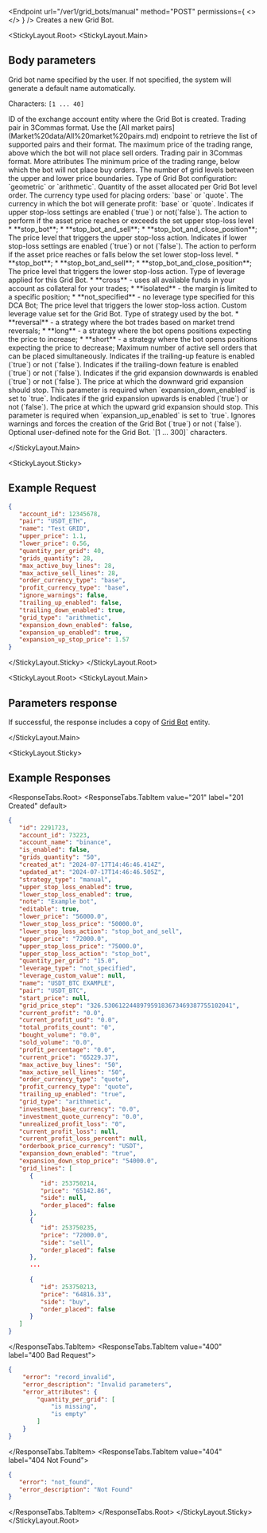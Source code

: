 
<Endpoint
  url="/ver1/grid_bots/manual"
  method="POST"
  permissions={
    <>
      <Permission title="Permission" description="BOTS_WRITE" />
      <Permission title="Security" description="SIGNED" />
    </>
  }
/>
Creates a new Grid Bot.

<StickyLayout.Root>
   <StickyLayout.Main>

## Body parameters

<ApiParam name='name' type='integer' id="name" required>
   Grid bot name specified by the user. If not specified, the system will generate a default name automatically.

   Characters: `[1 ... 40]`
</ApiParam>

<ApiParam name='account_id' type='integer' id="account_id" required>
   ID of the exchange account entity where the Grid Bot is created.
</ApiParam>   

<ApiParam name='pair' type='string' id="pair" required>
   Trading pair in 3Commas format. Use the [All market pairs](Market%20data/All%20market%20pairs.md) endpoint to retrieve the list of supported pairs and their format.
</ApiParam>

<ApiParam name='upper_price' type='number' id="upper_price" required>
   The maximum price of the trading range, above which the bot will not place sell orders.
</ApiParam>

<ApiParam name='pair' type='string' id="pair" required>
   Trading pair in 3Commas format.
</ApiParam>


<CollapseAll>
<CollapseAllHeading> More attributes <CollapseAllButton /> </CollapseAllHeading>

<CollapsibleApiParam name="lower_price" type="string" id="lower_price" required>
  The minimum price of the trading range, below which the bot will not place buy orders.
</CollapsibleApiParam>
   
<CollapsibleApiParam name="grids_quantity" type="number" id="grids_quantity" required>
  The number of grid levels between the upper and lower price boundaries.
</CollapsibleApiParam>   

<CollapsibleApiParam name="grid_type" type="string" id="grid_type">
  Type of Grid Bot configuration: `geometric` or `arithmetic`.
</CollapsibleApiParam>

<CollapsibleApiParam name="quantity_per_grid" type="number" id="quantity_per_grid" required>
  Quantity of the asset allocated per Grid Bot level order.
</CollapsibleApiParam>
   
<CollapsibleApiParam name="order_currency_type" type="string" id="order_currency_type">
  The currency type used for placing orders: `base` or `quote`.
</CollapsibleApiParam>

<CollapsibleApiParam name="profit_currency_type" type="string" id="profit_currency_type">
  The currency in which the bot will generate profit: `base` or `quote`.
</CollapsibleApiParam>

<CollapsibleApiParam name="upper_stop_loss_enabled" type="boolean" id="upper_stop_loss_enabled">
  Indicates if upper stop-loss settings are enabled (`true`) or not(`false`).
</CollapsibleApiParam>

<CollapsibleApiParam name="upper_stop_loss_action" type="string" id="upper_stop_loss_action">
  The action to perform if the asset price reaches or exceeds the set upper stop-loss level
  <CollapsibleNestedParams openName="Hide allowed values" collapsedName="Show allowed values">
      * **stop_bot**;
      * **stop_bot_and_sell**;
      * **stop_bot_and_close_position**;
     </CollapsibleNestedParams>
</CollapsibleApiParam>
   
<CollapsibleApiParam name="upper_stop_loss_price" type="number" id="upper_stop_loss_price">
  The price level that triggers the upper stop-loss action.
</CollapsibleApiParam> 

<CollapsibleApiParam name="lower_stop_loss_enabled" type="boolean" id="lower_stop_loss_enabled">
   Indicates if lower stop-loss settings are enabled (`true`) or not (`false`).
</CollapsibleApiParam>

<CollapsibleApiParam name="lower_stop_loss_action" type="string" id="lower_stop_loss_action">
   The action to perform if the asset price reaches or falls below the set lower stop-loss level.
   <CollapsibleNestedParams openName="Hide allowed values" collapsedName="Show allowed values">
      * **stop_bot**;
      * **stop_bot_and_sell**;
      * **stop_bot_and_close_position**;
     </CollapsibleNestedParams>
</CollapsibleApiParam>

<CollapsibleApiParam name="lower_stop_loss_price" type="number" id="lower_stop_loss_price">
   The price level that triggers the lower stop-loss action.
</CollapsibleApiParam>

<CollapsibleApiParam name="leverage_type" type="string" id="leverage_type">
Type of leverage applied for this Grid Bot.
    <CollapsibleNestedParams openName="Hide allowed values" collapsedName="Show allowed values">
      * **cross** - uses all available funds in your account as collateral for your trades;
      * **isolated** - the margin is limited to a specific position;
      * **not_specified** - no leverage type specified for this DCA Bot;
   </CollapsibleNestedParams>
</CollapsibleApiParam>

<CollapsibleApiParam name="lower_stop_loss_price" type="number" id="lower_stop_loss_price">
   The price level that triggers the lower stop-loss action.
</CollapsibleApiParam>

<CollapsibleApiParam name="leverage_custom_value" type="number" id="leverage_custom_value">
   Custom leverage value set for the Grid Bot.
</CollapsibleApiParam>

<CollapsibleApiParam name="mode" type="string" id="mode">
   Type of strategy used by the bot.
    <CollapsibleNestedParams openName="Hide allowed values" collapsedName="Show allowed values">
      * **reversal** - a strategy where the bot trades based on market trend reversals;
      * **long** - a strategy where the bot opens positions expecting the price to increase;
      * **short** - a strategy where the bot opens positions expecting the price to decrease;
   </CollapsibleNestedParams>
</CollapsibleApiParam>

<CollapsibleApiParam name="max_active_sell_lines" type="integer" id="max_active_sell_lines">
   Maximum number of active sell orders that can be placed simultaneously.
</CollapsibleApiParam>

<CollapsibleApiParam name="trailing_up_enabled" type="boolean" id="trailing_up_enabled">
   Indicates if the trailing-up feature is enabled (`true`) or not (`false`).
</CollapsibleApiParam>

<CollapsibleApiParam name="trailing_down_enabled" type="boolean" id="trailing_down_enabled">
   Indicates if the trailing-down feature is enabled (`true`) or not (`false`).
</CollapsibleApiParam>

<CollapsibleApiParam name="expansion_down_enabled" type="boolean" id="expansion_down_enabled">
   Indicates if the grid expansion downwards is enabled (`true`) or not (`false`).
</CollapsibleApiParam>

<CollapsibleApiParam name="expansion_down_stop_price" type="number" id="expansion_down_stop_price" required>
   The price at which the downward grid expansion should stop.
   This parameter is required when `expansion_down_enabled` is set to `true`.
</CollapsibleApiParam>

<CollapsibleApiParam name="expansion_up_enabled" type="boolean" id="expansion_up_stop_price">
   Indicates if the grid expansion upwards is enabled (`true`) or not (`false`).
</CollapsibleApiParam>  

<CollapsibleApiParam name="expansion_up_stop_price" type="boolean" id="expansion_up_stop_price" required>
   The price at which the upward grid expansion should stop.
   This parameter is required when `expansion_up_enabled` is set to `true`.
</CollapsibleApiParam>

<CollapsibleApiParam name="ignore_warnings" type="boolean" id="ignore_warnings">
   Ignores warnings and forces the creation of the Grid Bot (`true`) or not (`false`).
</CollapsibleApiParam>
   
<CollapsibleApiParam name="note" type="integer" id="note">
   Optional user-defined note for the Grid Bot.
   `[1 ... 300]` characters.
</CollapsibleApiParam>
</CollapseAll>

</StickyLayout.Main>


<StickyLayout.Sticky>

## Example Request

```json title="POST /ver1/grid_bots/manual"
{
   "account_id": 12345678,
   "pair": "USDT_ETH",
   "name": "Test GRID",
   "upper_price": 1.1,
   "lower_price": 0.56,
   "quantity_per_grid": 40,
   "grids_quantity": 28,
   "max_active_buy_lines": 28,
   "max_active_sell_lines": 28,
   "order_currency_type": "base",
   "profit_currency_type": "base",
   "ignore_warnings": false,
   "trailing_up_enabled": false,
   "trailing_down_enabled": true,
   "grid_type": "arithmetic",
   "expansion_down_enabled": false,
   "expansion_up_enabled": true,
   "expansion_up_stop_price": 1.57
}
```
</StickyLayout.Sticky>
</StickyLayout.Root>

<StickyLayout.Root>
<StickyLayout.Main>

## Parameters response

If successful, the response includes a copy of [Grid Bot](./0.%20Grid%20Bot%20entity.mdx) entity.

</StickyLayout.Main>

<StickyLayout.Sticky>
## Example Responses

<ResponseTabs.Root>
<ResponseTabs.TabItem value="201" label="201 Created" default>

```json
{
   "id": 2291723,
   "account_id": 73223,
   "account_name": "binance",
   "is_enabled": false,
   "grids_quantity": "50",
   "created_at": "2024-07-17T14:46:46.414Z",
   "updated_at": "2024-07-17T14:46:46.505Z",
   "strategy_type": "manual",
   "upper_stop_loss_enabled": true,
   "lower_stop_loss_enabled": true,
   "note": "Example bot",
   "editable": true,
   "lower_price": "56000.0",
   "lower_stop_loss_price": "50000.0",
   "lower_stop_loss_action": "stop_bot_and_sell",
   "upper_price": "72000.0",
   "upper_stop_loss_price": "75000.0",
   "upper_stop_loss_action": "stop_bot",
   "quantity_per_grid": "15.0",
   "leverage_type": "not_specified",
   "leverage_custom_value": null,
   "name": "USDT_BTC EXAMPLE",
   "pair": "USDT_BTC",
   "start_price": null,
   "grid_price_step": "326.530612244897959183673469387755102041",
   "current_profit": "0.0",
   "current_profit_usd": "0.0",
   "total_profits_count": "0",
   "bought_volume": "0.0",
   "sold_volume": "0.0",
   "profit_percentage": "0.0",
   "current_price": "65229.37",
   "max_active_buy_lines": "50",
   "max_active_sell_lines": "50",
   "order_currency_type": "quote",
   "profit_currency_type": "quote",
   "trailing_up_enabled": "true",
   "grid_type": "arithmetic",
   "investment_base_currency": "0.0",
   "investment_quote_currency": "0.0",
   "unrealized_profit_loss": "0",
   "current_profit_loss": null,
   "current_profit_loss_percent": null,
   "orderbook_price_currency": "USDT",
   "expansion_down_enabled": "true",
   "expansion_down_stop_price": "54000.0",
   "grid_lines": [
      {
         "id": 253750214,
         "price": "65142.86",
         "side": null,
         "order_placed": false
      },
      {
         "id": 253750235,
         "price": "72000.0",
         "side": "sell",
         "order_placed": false
      },
      ...
      
      {
         "id": 253750213,
         "price": "64816.33",
         "side": "buy",
         "order_placed": false
      }
   ]
}
```
</ResponseTabs.TabItem>
<ResponseTabs.TabItem value="400" label="400 Bad Request">

```json
{
    "error": "record_invalid",
    "error_description": "Invalid parameters",
    "error_attributes": {
        "quantity_per_grid": [
            "is missing",
            "is empty"
        ]
    }
}

```
</ResponseTabs.TabItem>
<ResponseTabs.TabItem value="404" label="404 Not Found">
```json
{
   "error": "not_found",
   "error_description": "Not Found"
}
```
  </ResponseTabs.TabItem>
  </ResponseTabs.Root>
</StickyLayout.Sticky>
</StickyLayout.Root>